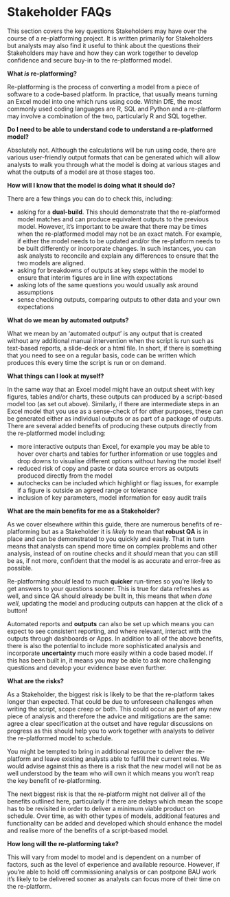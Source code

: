 # Stakeholder FAQs {#stakeholder}

This section covers the key questions Stakeholders may have over the course of a re-platforming project.  It is written primarily for Stakeholders but analysts may also find it useful to think about the questions their Stakeholders may have and how they can work together to develop confidence and secure buy-in to the re-platformed model.

**What _is_ re-platforming?**

Re-platforming is the process of converting a model from a piece of software to a code-based platform.  In practice, that usually means turning an Excel model into one which runs using code.  Within DfE, the most commonly used coding languages are R, SQL and Python and a re-platform may involve a combination of the two, particularly R and SQL together.   

**Do I need to be able to understand code to understand a re-platformed model?**

Absolutely not.  Although the calculations will be run using code, there are various user-friendly output formats that can be generated which will allow analysts to walk you through what the model is doing at various stages and what the outputs of a model are at those stages too.

**How will I know that the model is doing what it should do?**

There are a few things you can do to check this, including:

* asking for a **dual-build**.  This should demonstrate that the re-platformed model matches and can produce equivalent outputs to the previous model.  However, it's important to be aware that there may be times when the re-platformed model may not be an exact match.  For example, if either the model needs to be updated and/or the re-platform needs to be built differently or incorporate changes. In such instances, you can ask analysts to reconcile and explain any differences to ensure that the two models are aligned.
* asking for breakdowns of outputs at key steps within the model to ensure that interim figures are in line with expectations
* asking lots of the same questions you would usually ask around assumptions
* sense checking outputs, comparing outputs to other data and your own expectations

**What do we mean by automated outputs?** 

What we mean by an 'automated output' is any output that is created without any additional manual intervention when the script is run such as text-based reports, a slide-deck or a html file.  In short, if there is something that you need to see on a regular basis, code can be written which produces this every time the script is run or on demand.

**What things can I look at myself?**

In the same way that an Excel model might have an output sheet with key figures, tables and/or charts, these outputs can produced by a script-based model too (as set out above).  Similarly, if there are intermediate steps in an Excel model that you use as a sense-check of for other purposes, these can be generated either as individual outputs or as part of a package of outputs.  There are several added benefits of producing these outputs directly from the re-platformed model including:

* more interactive outputs than Excel, for example you may be able to hover over charts and tables for further information or use toggles and drop downs to visualise different options without having the model itself
* reduced risk of copy and paste or data source errors as outputs produced directly from the model
* autochecks can be included which highlight or flag issues, for example if a figure is outside an agreed range or tolerance
* inclusion of key parameters, model information for easy audit trails

**What are the main benefits for me as a Stakeholder?**

As we cover elsewhere within this guide, there are numerous benefits of re-platforming but as a Stakeholder it is _likely_ to mean that **robust QA** is in place and can be demonstrated to you quickly and easily.  That in turn means that analysts can spend more time on complex problems and other analysis, instead of on routine checks and it _should_ mean that you can still be as, if not more, confident that the model is as accurate and error-free as possible.

Re-platforming _should_ lead to much **quicker** run-times so you're likely to get answers to your questions sooner.  This is true for data refreshes as well, and since QA should already be built in, this means that *when done well*, updating the model and producing outputs can happen at the click of a button!

Automated reports and **outputs** can also be set up which means you can expect to see consistent reporting, and where relevant, interact with the outputs through dashboards or Apps.  In addition to all of the above benefits, there is also the potential to include more sophisticated analysis and incorporate **uncertainty** much more easily within a code based model.  If this has been built in, it means you may be able to ask more challenging questions and develop your evidence base even further.

**What are the risks?**

As a Stakeholder, the biggest risk is likely to be that the re-platform takes longer than expected.  That could be due to unforeseen challenges when writing the script, scope creep or both.  This could occur as part of any new piece of analysis and therefore the advice and mitigations are the same: agree a clear specification at the outset and have regular discussions on progress as this should help you to work together with analysts to deliver the re-platformed model to schedule.

You might be tempted to bring in additional resource to deliver the re-platform and leave existing analysts able to fulfill their current roles. We would advise against this as there is a risk that the new model will not be as well understood by the team who will own it which means you won't reap the key benefit of re-platforming.

The next biggest risk is that the re-platform might not deliver all of the benefits outlined here, particularly if there are delays which mean the scope has to be revisited in order to deliver a minimum viable product on schedule.  Over time, as with other types of models, additional features and functionality can be added and developed which should enhance the model and realise more of the benefits of a script-based model.

**How long will the re-platforming take?**

This will vary from model to model and is dependent on a number of factors, such as the level of experience and available resource.  However, if you're able to hold off commissioning analysis or can postpone BAU work it's likely to be delivered sooner as analysts can focus more of their time on the re-platform. 




